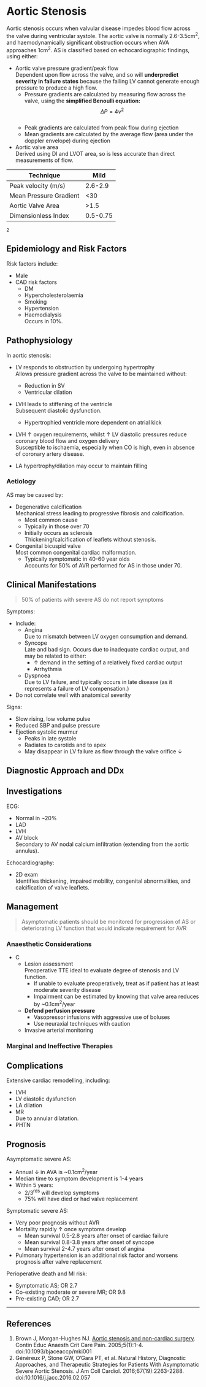 # Aortic Stenosis


Aortic stenosis occurs when valvular disease impedes blood flow across the valve during ventricular systole. The aortic valve is normally 2.6-3.5cm^2^, and haemodynamically significant obstruction occurs when AVA approaches 1cm^2^. AS is classified based on echocardiographic findings, using either:

* Aortic valve pressure gradient/peak flow  
Dependent upon flow across the valve, and so will **underpredict severity in failure states** because the failing LV cannot generate enough pressure to produce a high flow.
	* Pressure gradients are calculated by measuring flow across the valve, using the **simplified Benoulli equation:** $$ \Delta P = 4v^2$$  
	* Peak gradients are calculated from peak flow during ejection
	* Mean gradients are calculated by the average flow (area under the doppler envelope) during ejection
* Aortic valve area  
Derived using DI and LVOT area, so is less accurate than direct measurements of flow.

|Technique|Mild|Moderate|Severe|
|--|---|
|Peak velocity (m/s)|2.6-2.9|3-4|>4|
|Mean Pressure Gradient|<30|30-50|>50|
|Aortic Valve Area|>1.5|1.5-1.0|<1.0|
|Dimensionless Index|0.5-0.75|0.25-0.5|<0.25|

^2^

## Epidemiology and Risk Factors

Risk factors include:

* Male
* CAD risk factors
	* DM
	* Hypercholesterolaemia
	* Smoking
	* Hypertension
	* Haemodialysis  
	Occurs in 10%.

## Pathophysiology

In aortic stenosis:

* LV responds to obstruction by undergoing hypertrophy  
Allows pressure gradient across the valve to be maintained without:
	* Reduction in SV
	* Ventricular dilation


* LVH leads to stiffening of the ventricle  
Subsequent diastolic dysfunction.
	* Hypertrophied ventricle more dependent on atrial kick
* LVH ↑ oxygen requirements, whilst ↑ LV diastolic pressures reduce coronary blood flow and oxygen delivery  
Susceptible to ischaemia, especially when CO is high, even in absence of coronary artery disease.


* LA hypertrophy/dilation may occur to maintain filling


### Aetiology

AS may be caused by:

* Degenerative calcification  
Mechanical stress leading to progressive fibrosis and calcification.
	* Most common cause
	* Typically in those over 70
	* Initially occurs as sclerosis  
	Thickening/calcification of leaflets without stenosis.
* Congenital bicuspid valve  
Most common congenital cardiac malformation.
	* Typically symptomatic in 40-60 year olds  
	Accounts for 50% of AVR performed for AS in those under 70.


## Clinical Manifestations

> 50% of patients with severe AS do not report symptoms

Symptoms:

* Include:
	* Angina  
	Due to mismatch between LV oxygen consumption and demand.
	* Syncope  
	Late and bad sign. Occurs due to inadequate cardiac output, and may be related to either:
		* ↑ demand in the setting of a relatively fixed cardiac output
		* Arrhythmia
	* Dyspnoea  
	Due to LV failure, and typically occurs in late disease (as it represents a failure of LV compensation.)
* Do not correlate well with anatomical severity

Signs:

* Slow rising, low volume pulse
* Reduced SBP and pulse pressure
* Ejection systolic murmur
	* Peaks in late systole
	* Radiates to carotids and to apex
	* May disappear in LV failure as flow through the valve orifice ↓



## Diagnostic Approach and DDx

## Investigations

ECG:

* Normal in ~20%
* LAD
* LVH  
* AV block  
Secondary to AV nodal calcium infiltration (extending from the aortic annulus).


Echocardiography:

* 2D exam  
Identifies thickening, impaired mobility, congenital abnormalities, and calcification of valve leaflets.

## Management

> Asymptomatic patients should be monitored for progression of AS or deteriorating LV function that would indicate requirement for AVR

### Anaesthetic Considerations

* C
	* Lesion assessment  
	Preoperative TTE ideal to evaluate degree of stenosis and LV function.
		* If unable to evaluate preoperatively, treat as if patient has at least moderate severity disease
		* Impairment can be estimated by knowing that valve area reduces by ~0.1cm^2^/year
	* **Defend perfusion pressure**  
		* Vasopressor infusions with aggressive use of boluses
		* Use neuraxial techniques with caution
	* Invasive arterial monitoring


### Marginal and Ineffective Therapies

## Complications

Extensive cardiac remodelling, including:

* LVH
* LV diastolic dysfunction
* LA dilation
* MR  
Due to annular dilatation.
* PHTN  


## Prognosis

Asymptomatic severe AS:

* Annual ↓ in AVA is ~0.1cm^2^/year
* Median time to symptom development is 1-4 years
* Within 5 years:
	* 2/3^rds^ will develop symptoms
	* 75% will have died or had valve replacement


Symptomatic severe AS:

* Very poor prognosis without AVR
* Mortality rapidly ↑ once symptoms develop  
	* Mean survival 0.5-2.8 years after onset of cardiac failure
	* Mean survival 0.8-3.8 years after onset of syncope
	* Mean survival 2-4.7 years after onset of angina
* Pulmonary hypertension is an additional risk factor and worsens prognosis after valve replacement


Perioperative death and MI risk:

* Symptomatic AS; OR 2.7
* Co-existing moderate or severe MR; OR 9.8
* Pre-existing CAD; OR 2.7

---

## References

1. Brown J, Morgan-Hughes NJ. [Aortic stenosis and non-cardiac surgery](https://academic.oup.com/bjaed/article/5/1/1/339852). Contin Educ Anaesth Crit Care Pain. 2005;5(1):1-4. doi:10.1093/bjaceaccp/mki001
2. Généreux P, Stone GW, O’Gara PT, et al. Natural History, Diagnostic Approaches, and Therapeutic Strategies for Patients With Asymptomatic Severe Aortic Stenosis. J Am Coll Cardiol. 2016;67(19):2263-2288. doi:10.1016/j.jacc.2016.02.057
